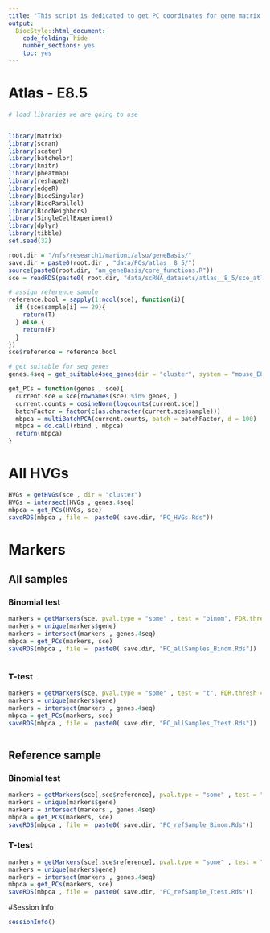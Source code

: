 ```yaml
---
title: "This script is dedicated to get PC coordinates for gene matrix for different set of features."
output:
  BiocStyle::html_document:
    code_folding: hide
    number_sections: yes
    toc: yes  
---
```

# Atlas - E8.5


```r
# load libraries we are going to use


library(Matrix)
library(scran)
library(scater)
library(batchelor)
library(knitr)
library(pheatmap)
library(reshape2)
library(edgeR)
library(BiocSingular)
library(BiocParallel)
library(BiocNeighbors)
library(SingleCellExperiment)
library(dplyr)
library(tibble)
set.seed(32)

root.dir = "/nfs/research1/marioni/alsu/geneBasis/"
save.dir = paste0(root.dir , "data/PCs/atlas__8_5/")
source(paste0(root.dir, "am_geneBasis/core_functions.R"))
sce = readRDS(paste0( root.dir, "data/scRNA_datasets/atlas__8_5/sce_atlas_8.5.Rds"))

# assign reference sample
reference.bool = sapply(1:ncol(sce), function(i){
  if (sce$sample[i] == 29){
    return(T)
  } else {
    return(F)
  }
})
sce$reference = reference.bool

# get suitable for seq genes
genes.4seq = get_suitable4seq_genes(dir = "cluster", system = "mouse_E8.5" , mean.thresh = 7, max.thresh = 350)

get_PCs = function(genes , sce){
  current.sce = sce[rownames(sce) %in% genes, ]
  current.counts = cosineNorm(logcounts(current.sce))
  batchFactor = factor(c(as.character(current.sce$sample)))
  mbpca = multiBatchPCA(current.counts, batch = batchFactor, d = 100)
  mbpca = do.call(rbind , mbpca)
  return(mbpca)
}


```

# All HVGs

```r


HVGs = getHVGs(sce , dir = "cluster")
HVGs = intersect(HVGs , genes.4seq)
mbpca = get_PCs(HVGs, sce)
saveRDS(mbpca , file =  paste0( save.dir, "PC_HVGs.Rds"))


```

# Markers 

## All samples

### Binomial test

```r

markers = getMarkers(sce, pval.type = "some" , test = "binom", FDR.thresh = .01)
markers = unique(markers$gene)
markers = intersect(markers , genes.4seq)
mbpca = get_PCs(markers, sce)
saveRDS(mbpca , file =  paste0( save.dir, "PC_allSamples_Binom.Rds"))



```

### T-test

```r

markers = getMarkers(sce, pval.type = "some" , test = "t", FDR.thresh = .01)
markers = unique(markers$gene)
markers = intersect(markers , genes.4seq)
mbpca = get_PCs(markers, sce)
saveRDS(mbpca , file =  paste0( save.dir, "PC_allSamples_Ttest.Rds"))



```


## Reference sample

### Binomial test

```r

markers = getMarkers(sce[,sce$reference], pval.type = "some" , test = "binom", FDR.thresh = .01)
markers = unique(markers$gene)
markers = intersect(markers , genes.4seq)
mbpca = get_PCs(markers, sce)
saveRDS(mbpca , file =  paste0( save.dir, "PC_refSample_Binom.Rds"))


```

### T-test

```r

markers = getMarkers(sce[,sce$reference], pval.type = "some" , test = "t", FDR.thresh = .01)
markers = unique(markers$gene)
markers = intersect(markers , genes.4seq)
mbpca = get_PCs(markers, sce)
saveRDS(mbpca , file =  paste0( save.dir, "PC_refSample_Ttest.Rds"))


```


#Session Info

```r
sessionInfo()
```
